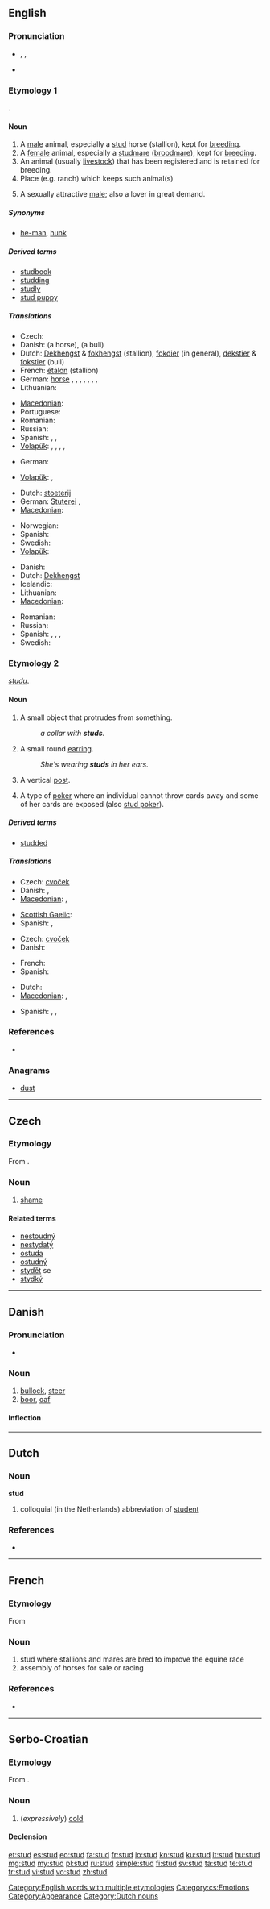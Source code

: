 ==English==

===Pronunciation===
* {{enPR|stŭd}}, {{IPA|/stʌd/}}, {{SAMPA|/stVd/}}
* {{rhymes|ʌd}}

===Etymology 1===
{{etyl|ang}} {{term|stod|stōd|lang=ang}}.

====Noun====
{{en-noun}}

# A [[male]] animal, especially a [[stud]] horse (stallion), kept for [[breed]]ing.
# A [[female]] animal, especially a [[studmare]] ([[broodmare]]), kept for [[breed]]ing.
# An animal (usually [[livestock]]) that has been registered and is retained for breeding.
# Place (e.g. ranch) which keeps such animal(s)
# {{colloquial}} A sexually attractive [[male]]; also a lover in great demand.

=====Synonyms=====
* {{sense|sexually attractive male}} [[he-man]], [[hunk]]

=====Derived terms=====
* [[studbook]]
* [[studding]]
* [[studly]]
* [[stud puppy]]

=====Translations=====
{{trans-top|male animal kept for breeding}}
* Czech: {{t-|cs|hřebec|m}}
* Danish: {{t|da|avlshingst}} (a horse), {{t|da|avlstyr}} (a bull)
* Dutch: [[Dekhengst]] {{m}} & [[fokhengst]] {{m}} (stallion), [[fokdier]] {{n}} (in general), [[dekstier]] {{m}} & [[fokstier]] {{m}} (bull)
* French: [[étalon]] {{m}} (stallion)
* German: [[qualifier|horse]] {{t|de|Deckhengst|m}}, {{t|de|Schälhengst|m}}, {{t|de|Schellhengst|m}}, {{t|de|Beschäler|m}}, {{t|de|Beschälhengst|m}}, {{t|de|Zuchthengst|m}}, {{t|de|Gestüthengst|m}}, {{t|de|Gestütpferd|n}}
* Lithuanian: {{t|lt|eržilas|m|xs=Lithuanian}}
{{trans-mid}}
* [[Macedonian]]: {{t|mk|пастув|m|tr=pástuv}}
* Portuguese: {{t|pt|garanhão|m}}
* Romanian: {{t-|ro|armăsar|m}}
* Russian: {{t+|ru|самец-производитель|m}}
* Spanish: {{t+|es|semental|m}}, {{t+|es|garañón|m}}, {{t+|es|padrillo|m}}
* [[Volapük]]: {{qualifier|horse}} {{t|vo|stäilajevod}}, {{qualifier|horse}} {{t|vo|stäilahijevod}}, {{qualifier|sheep}} {{t|vo|stäilahijip}}, {{qualifier|male or female}} {{t|vo|bridöpajevod}}, {{qualifier|male}} {{t|vo|bridöpahijevod}}
{{trans-bottom}}

{{trans-top|female animal kept for breeding}}
* German: {{qualifier|horse}} {{t|de|Gestütstute|f}}
{{trans-mid}}
* [[Volapük]]: {{qualifier|male or female}} {{t|vo|bridöpajevod}}, {{qualifier|female}} {{t|vo|bridöpajijevod}}
{{trans-bottom}}

{{trans-top|animal breeding place}}
* Dutch: [[stoeterij]] {{f}}
* German: [[Stuterei]] {{f}}, {{t|de|Gestüt|n}}
* [[Macedonian]]: {{t|mk|ергела|f|tr=érgela}}
{{trans-mid}}
* Norwegian: {{t|no|stutteri|n}}
* Spanish: {{t+|es|criadero|m}}
* Swedish: {{t|sv|stuteri|n}}
* [[Volapük]]: {{t|vo|bridöp}}
{{trans-bottom}}

{{trans-top|sexually attractive male}}
* Danish: {{t-|da|tyr}}
* Dutch: [[Dekhengst]]
* Icelandic: {{t|is|foli|m}}
* Lithuanian: {{t|lt|eržilas|m|xs=Lithuanian}}
* [[Macedonian]]: {{t|mk|пастув|m|tr=pástuv}}
{{trans-mid}}
* Romanian: {{t-|ro|armăsar|m}}
* Russian: {{t+|ru|жеребец|m}}
* Spanish: {{t-|es|galán|m}}, {{t+|es|garañón|m}}, {{t+|es|semental|m}}, {{qualifier|Mexico}} {{t+|es|mango|m}}
* Swedish: {{t|sv|hingst|c}}
{{trans-bottom}}

===Etymology 2===
{{etyl|ang}} ''[[studu]]''.

====Noun====
{{en-noun}}

# A small object that protrudes from something.
#: ''a collar with '''studs'''.''
# {{context|jewelry}} A small round [[earring]].
#: ''She's wearing '''studs''' in her ears.''
# {{construction}} A vertical [[post]].
# {{poker}} A type of [[poker]] where an individual cannot throw cards away and some of her cards are exposed (also [[stud poker]]).

=====Derived terms=====
* [[studded]]

=====Translations=====
{{trans-top|small object protruding from something}}
* Czech: [[cvoček]] {{m}}
* Danish: {{t-|da|knop}}, {{t-|da|dup}}
* [[Macedonian]]: {{t-|mk|клинец|m|tr=klínec}}, {{t|mk|нитна|f|tr=nítna}}
{{trans-mid}}
* [[Scottish Gaelic]]: {{t-|gd|tarag|m|xs=Scottish Gaelic}}
* Spanish: {{qualifier|Mexico|for garment}} {{t+|es|estoperol|m}}, {{t+|es|tachón|m}}
{{trans-bottom}}

{{trans-top|small round earring}}
* Czech: [[cvoček]] {{m}}
* Danish: {{t|da|ørestikke}}
{{trans-mid}}
* French: {{t|fr|boucle d'oreille|f}}
* Spanish: {{t-|es|arracada|f}}
{{trans-bottom}}

{{trans-top|vertical post}}
* Dutch: {{t+|nl|stijl}}
* [[Macedonian]]: {{t|mk|дирек|m|tr=dírek}}, {{t|mk|колец|m|tr=kólec}}
{{trans-mid}}
* Spanish: {{t+|es|poste|m}}, {{qualifier|construction}} {{t+|es|columna|f}}, {{t+|es|cadena|m}}
{{trans-bottom}}

===References===
* {{R:Webster NCD 1967}}

===Anagrams===
* [[dust#English|dust]]

[[Category:English words with multiple etymologies]]

----

==Czech==

===Etymology===
From {{proto|Slavic|studъ|cold, shame|lang=cs}}.

===Noun===
{{cs-noun|g=m}}

# [[shame]] {{gloss|uncomfortable or painful feeling}}

====Related terms====
* [[nestoudný]] {{m}}
* [[nestydatý]] {{m}}
* [[ostuda]] {{f}}
* [[ostudný]] {{m}}
* [[stydět]] se
* [[stydký]] {{m}}

[[Category:cs:Emotions]]

----

==Danish==

===Pronunciation===
* {{IPA|/stuːd/|[sd̥uːˀð]|lang=da}}

===Noun===
{{da-noun|en|e}}

# [[bullock]], [[steer]]
# [[boor]], [[oaf]]

====Inflection====
{{da-noun-infl|en|e}}

----

==Dutch==

===Noun===
'''stud''' {{m}}

# colloquial (in the Netherlands) abbreviation of [[student]]

===References===
* {{R:Koenen}}

[[Category:Appearance]]
[[Category:Dutch nouns]]

----

==French==

===Etymology===
From {{etyl|en|fr}}

===Noun===
{{fr-noun|m}}

# stud where stallions and mares are bred to improve the equine race
# assembly of horses for sale or racing

===References===
* {{R:NPLarousse}}

----

==Serbo-Croatian==

===Etymology===
From {{proto|Slavic|studъ|lang=sh}}.

===Noun===
{{sh-noun|g=f|head=stȗd|r|студ|сту̑д}}

# (''expressively'') [[cold]]

====Declension====
{{sh-decl-noun
|stud|studi
|studi|studi
|studi|studima
|stud|studi
|studi|studi
|studi|studima
|studi|studima
}}

[[et:stud]]
[[es:stud]]
[[eo:stud]]
[[fa:stud]]
[[fr:stud]]
[[io:stud]]
[[kn:stud]]
[[ku:stud]]
[[lt:stud]]
[[hu:stud]]
[[mg:stud]]
[[my:stud]]
[[pl:stud]]
[[ru:stud]]
[[simple:stud]]
[[fi:stud]]
[[sv:stud]]
[[ta:stud]]
[[te:stud]]
[[tr:stud]]
[[vi:stud]]
[[vo:stud]]
[[zh:stud]]